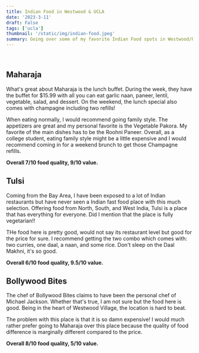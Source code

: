 ```yaml
---
title: Indian Food in Westwood & UCLA
date: '2023-3-11'
draft: False
tags: ['ucla']
thumbnail: '/static/img/indian-food.jpeg'
summary: Going over some of my favorite Indian Food spots in Westwood/UCLA.
---
```


<br />
<TOCInline toc={props.toc} exclude="Table of Contents" asDisclosure toHeading={5} />

## Maharaja

What's great about Maharaja is the lunch buffet. During the week, they have the buffet for $15.99 with all you can eat garlic naan, paneer, lentil, vegetable, salad, and dessert. On the weekend, the lunch special also comes with champagne including two refills!

When eating normally, I would recommend going family style. The appetizers are great and my personal favorite is the Vegetable Pakora. My favorite of the main dishes has to be the Roohni Paneer. Overall, as a college student, eating family style might be a little expensive and I would recommend coming in for a weekend brunch to get those Champagne refills.

**Overall 7/10 food quality, 9/10 value.**

## Tulsi

Coming from the Bay Area, I have been exposed to a lot of Indian restaurants but have never seen a Indian fast food place with this much selection. Offering food from North, South, and West India, Tulsi is a place that has everything for everyone. Did I mention that the place is fully vegetarian!!

THe food here is pretty good, would not say its restaurant level but good for the price for sure. I recommend getting the two combo which comes with: two curries, one daal, a naan, and some rice. Don't sleep on the Daal Makhni, it's so good.

**Overall 6/10 food quality, 9.5/10 value.**

## Bollywood Bites

The chef of Bollywood Bites claims to have been the personal chef of Michael Jackson. Whether that's true, I am not sure but the food here is good. Being in the heart of Westwood Village, the location is hard to beat.

The problem with this place is that it is so damn expensive! I would much rather prefer going to Maharaja over this place because the quality of food difference is marginally different compared to the price.

**Overall 8/10 food quality, 5/10 value.**
